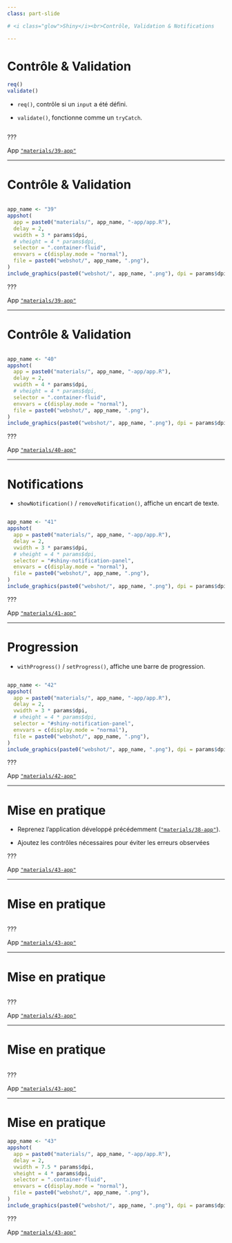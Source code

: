 ```yaml
---
class: part-slide

# <i class="glow">Shiny</i><br>Contrôle, Validation & Notifications

---
```


# Contrôle & Validation

```r
req()
validate()
```

* `req()`, contrôle si un `input` a été défini.

* `validate()`, fonctionne comme un `tryCatch`.

```r
```

???

App [`"materials/39-app"`](https://github.com/mcanouil/rshiny/tree/main/materials/39-app/app.R)

---

# Contrôle & Validation

```r
```

```r
app_name <- "39"
appshot(
  app = paste0("materials/", app_name, "-app/app.R"), 
  delay = 2,
  vwidth = 3 * params$dpi,
  # vheight = 4 * params$dpi,
  selector = ".container-fluid",
  envvars = c(display.mode = "normal"),
  file = paste0("webshot/", app_name, ".png"), 
)
include_graphics(paste0("webshot/", app_name, ".png"), dpi = params$dpi)
```

???

App [`"materials/39-app"`](https://github.com/mcanouil/rshiny/tree/main/materials/39-app/app.R)

---

# Contrôle & Validation

```r
```

```r
app_name <- "40"
appshot(
  app = paste0("materials/", app_name, "-app/app.R"), 
  delay = 2,
  vwidth = 4 * params$dpi,
  # vheight = 4 * params$dpi,
  selector = ".container-fluid",
  envvars = c(display.mode = "normal"),
  file = paste0("webshot/", app_name, ".png"), 
)
include_graphics(paste0("webshot/", app_name, ".png"), dpi = params$dpi)
```

???

App [`"materials/40-app"`](https://github.com/mcanouil/rshiny/tree/main/materials/40-app/app.R)

---

# Notifications

* `showNotification()` / `removeNotification()`, affiche un encart de texte.

```r
```

```r
app_name <- "41"
appshot(
  app = paste0("materials/", app_name, "-app/app.R"), 
  delay = 2,
  vwidth = 3 * params$dpi,
  # vheight = 4 * params$dpi,
  selector = "#shiny-notification-panel",
  envvars = c(display.mode = "normal"),
  file = paste0("webshot/", app_name, ".png"), 
)
include_graphics(paste0("webshot/", app_name, ".png"), dpi = params$dpi)
```

???

App [`"materials/41-app"`](https://github.com/mcanouil/rshiny/tree/main/materials/41-app/app.R)

---

# Progression

* `withProgress()` / `setProgress()`, affiche une barre de progression.

```r
```

```r
app_name <- "42"
appshot(
  app = paste0("materials/", app_name, "-app/app.R"), 
  delay = 2,
  vwidth = 3 * params$dpi,
  # vheight = 4 * params$dpi,
  selector = "#shiny-notification-panel",
  envvars = c(display.mode = "normal"),
  file = paste0("webshot/", app_name, ".png"), 
)
include_graphics(paste0("webshot/", app_name, ".png"), dpi = params$dpi)
```

???

App [`"materials/42-app"`](https://github.com/mcanouil/rshiny/tree/main/materials/42-app/app.R)

---

# Mise en pratique 

* Reprenez l'application développé précédemment ([`"materials/38-app"`](https://github.com/mcanouil/rshiny/tree/main/materials/38-app/app.R)).

* Ajoutez les contrôles nécessaires pour éviter les erreurs observées

???

App [`"materials/43-app"`](https://github.com/mcanouil/rshiny/tree/main/materials/43-app/app.R)

---

# Mise en pratique

```r
```

???

App [`"materials/43-app"`](https://github.com/mcanouil/rshiny/tree/main/materials/43-app/app.R)

---

# Mise en pratique

```r
```

???

App [`"materials/43-app"`](https://github.com/mcanouil/rshiny/tree/main/materials/43-app/app.R)

---

# Mise en pratique

```r
```

???

App [`"materials/43-app"`](https://github.com/mcanouil/rshiny/tree/main/materials/43-app/app.R)

---

# Mise en pratique 

```r
app_name <- "43"
appshot(
  app = paste0("materials/", app_name, "-app/app.R"), 
  delay = 2,
  vwidth = 7.5 * params$dpi,
  vheight = 4 * params$dpi,
  selector = ".container-fluid",
  envvars = c(display.mode = "normal"),
  file = paste0("webshot/", app_name, ".png"), 
)
include_graphics(paste0("webshot/", app_name, ".png"), dpi = params$dpi)
```

???

App [`"materials/43-app"`](https://github.com/mcanouil/rshiny/tree/main/materials/43-app/app.R)

